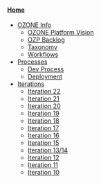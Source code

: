 ====[[Home]]====
* [[OZONE Info]]
** [[OZONE Platform Vision]]
** [[OZP Backlog]]
** [[Taxonomy]]
** [[Workflows]]
* [[Processes]]
** [[Dev Process]]
** [[Deployment]]
* [[Iterations]]
**[[Iteration 22]]
**[[Iteration 21]]
**[[Iteration 20]]
**[[Iteration 19]]
**[[Iteration 18]]
**[[Iteration 17]]
** [[Iteration 16]]
** [[Iteration 15]]
** [[Iteration 13/14]]
** [[Iteration 12]]
** [[Iteration 11]]
** [[Iteration 10]]